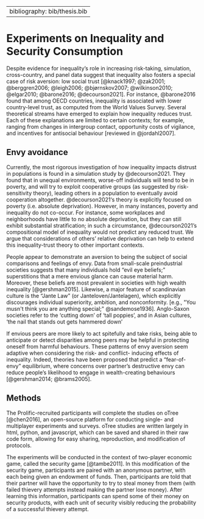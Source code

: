 
---
bibliography: bib/thesis.bib
---

```{=html}
<!--
The {#rmd-basics} text after the chapter declaration will allow us to link throughout the document back to the beginning of Chapter 1.  These labels will automatically be generated (if not specified) by changing the spaces to hyphens and capital letters to lowercase.  Look for the reference to this label at the beginning of Chapter 2.
-->
```
# Experiments on Inequality and Security Consumption {#ineq-exp}


Despite evidence for inequality's role in increasing risk-taking, simulation, cross-country, and panel data suggest that inequality also fosters a special case of risk aversion: low social trust [@knack1997; @zak2001; @berggren2006; @leigh2006; @bjørnskov2007; @wilkinson2010; @elgar2010; @barone2016; @decourson2021]. For instance, @barone2016 found that among OECD countries, inequality is associated with lower country-level trust, as computed from the World Values Survey. Several theoretical streams have emerged to explain how inequality reduces trust. Each of these explanations are limited to certain contexts; for example, ranging from changes in intergroup contact, opportunity costs of vigilance, and incentives for antisocial behaviour [reviewed in @jordahl2007].

<!--# Despite evidence for the risk-inducing effects of inequality, simulation and panel data suggest that inequality also fosters a special case of risk aversion: low social trust [@elgar2010; @barone2016; @decourson2021a]. At least in part, (dis)trust reflects one's expectation that others will cause them harm/benefit [@schul2008; @hardin2006]. Accordingly, distrustful behaviours incur costs (or forego benefits) in order to reduce one's vulnerability to other actors [@mcevily2012].  -->

<!--# Scholarly work on the relationship between inequality and trust remains in its early stages, although a few theoretical streams have emerged for different mechanisms by which inequality reduces trust. The social barriers argument suggests that with inequality, income level increasingly becomes a source of dissimilarity between individuals, and that individuals begin to demonstrate a group membership bias towards individuals of their own income group, and exhibit less trust for the income outgroup. The inference on social relationship explanation argues that people interpret the presence of inequality as evidence of exploitation and injustice, and infer that other individuals (especially those at the top of the income distribution) are untrustworthy. The resource conflict explanation posits that inequality "magnifies the incentives for deceitful behaviour," which "will make people with more resources less inclined to trust [poor people]" (p. 5) [@jordahl2007]. The opportunity cost explanation lastly assumes that inequality causes poor people to spend more time verifying whether social partners can be trusted, because their opportunities are far less profitable (i.e., their opportunity costs of distrusting are lower) than for wealthy people.  -->

## Envy avoidance

Currently, the most rigorous investigation of how inequality impacts distrust in populations is found in a simulation study by @decourson2021. They found that in unequal environments, worse-off individuals will tend to be in poverty, and will try to exploit cooperative groups (as suggested by risk-sensitivity theory), leading others in a population to eventually avoid cooperation altogether. @decourson2021's theory is explicitly focused on poverty (i.e. absolute deprivation). However, in many instances, poverty and inequality do not co-occur. For instance, some workplaces and neighborhoods have little to no absolute deprivation, but they can still exhibit substantial stratification; in such a circumstance, @decourson2021's compositional model of inequality would not predict any reduced trust. We argue that considerations of others' relative deprivation can help to extend this inequality-trust theory to other important contexts.

People appear to demonstrate an aversion to being the subject of social comparisons and feelings of envy. Data from small-scale preindustrial societies suggests that many individuals hold "evil eye beliefs;" superstitions that a mere envious glance can cause material harm. Moreover, these beliefs are most prevalent in societies with high wealth inequality [@gershman2015]. Likewise, a major feature of scandinavian culture is the "Jante Law" (or Janteloven/Jantelagen), which explicitly discourages individual superiority, ambition, and nonconformity. [e.g., "You musn't think you are anything special;" @sandemose1936]. Anglo-Saxon societies refer to the 'cutting down' of 'tall poppies', and in Asian cultures, 'the nail that stands out gets hammered down'

If envious peers are more likely to act spitefully and take risks, being able to anticipate or detect disparities among peers may be helpful in protecting oneself from harmful behaviours. These patterns of envy aversion seem adaptive when considering the risk- and conflict- inducing effects of inequality. Indeed, theories have been proposed that predict a "fear-of-envy" equilibrium, where concerns over partner's destructive envy can reduce people's likelihood to engage in wealth-creating behaviours [@gershman2014; @brams2005].

## Methods

The Prolific-recruited participants will complete the studies on oTree [@chen2016], an open-source platform for conducting single- and multiplayer experiments and surveys. oTree studies are written largely in html, python, and javascript, which can be saved and shared in their raw code form, allowing for easy sharing, reproduction, and modification of protocols.

The experiments will be conducted in the context of two-player economic game, called the security game [@tambe2011]. In this modification of the security game, participants are paired with an anonymous partner, with each being given an endowment of funds. Then, participants are told that their partner will have the opportunity to try to steal money from them (with failed thievery attempts instead making the partner lose money). After learning this information, participants can spend some of their money on security products, with each unit of security visibly reducing the probability of a successful thievery attempt.
